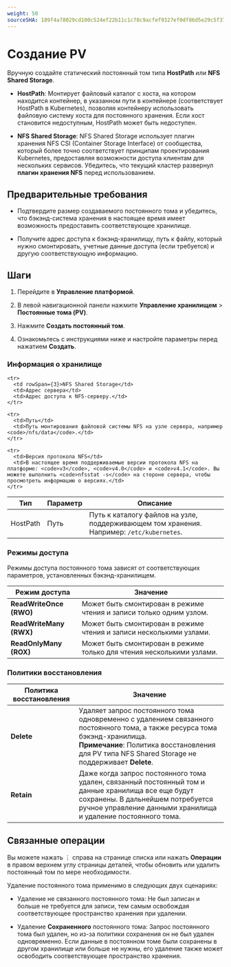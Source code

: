 ```yaml
---
weight: 50
sourceSHA: 189f4a78029cd100c524ef22b11c1c78c9acfef9327ef0df86d5e29c5f375160
---
```


# Создание PV

Вручную создайте статический постоянный том типа **HostPath** или **NFS Shared Storage**.

- **HostPath**: Монтирует файловый каталог с хоста, на котором находится контейнер, в указанном пути в контейнере (соответствует HostPath в Kubernetes), позволяя контейнеру использовать файловую систему хоста для постоянного хранения. Если хост становится недоступным, HostPath может быть недоступен.

- **NFS Shared Storage**: NFS Shared Storage использует плагин хранения NFS CSI (Container Storage Interface) от сообщества, который более точно соответствует принципам проектирования Kubernetes, предоставляя возможности доступа клиентам для нескольких сервисов. Убедитесь, что текущий кластер развернул **плагин хранения NFS** перед использованием.

## Предварительные требования

- Подтвердите размер создаваемого постоянного тома и убедитесь, что бэкэнд-система хранения в настоящее время имеет возможность предоставить соответствующее хранилище.

- Получите адрес доступа к бэкэнд-хранилищу, путь к файлу, который нужно смонтировать, учетные данные доступа (если требуется) и другую соответствующую информацию.

## Шаги

1. Перейдите в **Управление платформой**.

2. В левой навигационной панели нажмите **Управление хранилищем** > **Постоянные тома (PV)**.

3. Нажмите **Создать постоянный том**.

4. Ознакомьтесь с инструкциями ниже и настройте параметры перед нажатием **Создать**.

### Информация о хранилище

<table>
  <thead>
    <tr>
      <th>Тип</th>
      <th>Параметр</th>
      <th>Описание</th>
    </tr>
  </thead>

  <tbody>
    <tr>
      <td>HostPath</td>
      <td>Путь</td>
      <td>Путь к каталогу файлов на узле, поддерживающем том хранения. Например: <code>/etc/kubernetes</code>.</td>
    </tr>

    <tr>
      <td rowSpan={3}>NFS Shared Storage</td>
      <td>Адрес сервера</td>
      <td>Адрес доступа к NFS-серверу.</td>
    </tr>

    <tr>
      <td>Путь</td>
      <td>Путь монтирования файловой системы NFS на узле сервера, например <code>/nfs/data</code>.</td>
    </tr>

    <tr>
      <td>Версия протокола NFS</td>
      <td>В настоящее время поддерживаемые версии протокола NFS на платформе: <code>v3</code>, <code>v4.0</code> и <code>v4.1</code>. Вы можете выполнить <code>nfsstat -s</code> на стороне сервера, чтобы просмотреть информацию о версиях.</td>
    </tr>
  </tbody>
</table>

### Режимы доступа

Режимы доступа постоянного тома зависят от соответствующих параметров, установленных бэкэнд-хранилищем.

| Режим доступа             | Значение                                         |
| ------------------------- | ----------------------------------------------- |
| **ReadWriteOnce (RWO)**  | Может быть смонтирован в режиме чтения и записи только одним узлом.  |
| **ReadWriteMany (RWX)**  | Может быть смонтирован в режиме чтения и записи несколькими узлами. |
| **ReadOnlyMany (ROX)**   | Может быть смонтирован в режиме только для чтения несколькими узлами.  |

### Политики восстановления

| Политика восстановления | Значение                                                                                                                                                                                                                                     |
| ----------------------- | ------------------------------------------------------------------------------------------------------------------------------------------------------------------------------------------------------------------------------------------- |
| **Delete**              | Удаляет запрос постоянного тома одновременно с удалением связанного постоянного тома, а также ресурса тома бэкэнд-хранилища. <br />**Примечание**: Политика восстановления для PV типа NFS Shared Storage не поддерживает **Delete**. |
| **Retain**              | Даже когда запрос постоянного тома удален, связанный постоянный том и данные хранилища все еще будут сохранены. В дальнейшем потребуется ручное управление данными хранилища и удаление постоянного тома.                                   |

## Связанные операции

Вы можете нажать ⋮ справа на странице списка или нажать **Операции** в правом верхнем углу страницы деталей, чтобы обновить или удалить постоянный том по мере необходимости.

Удаление постоянного тома применимо в следующих двух сценариях:

- Удаление не связанного постоянного тома: Не был записан и больше не требуется для записи, тем самым освобождая соответствующее пространство хранения при удалении.

- Удаление **Сохраненного** постоянного тома: Запрос постоянного тома был удален, но из-за политики сохранения он не был удален одновременно. Если данные в постоянном томе были сохранены в другом хранилище или больше не нужны, его удаление также может освободить соответствующее пространство хранения.
